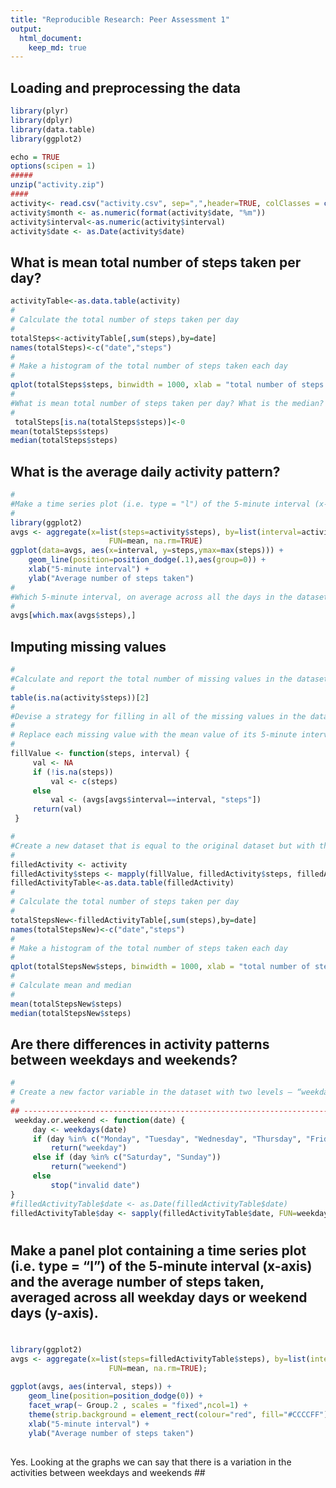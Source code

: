 ---
title: "Reproducible Research: Peer Assessment 1"
output: 
  html_document:
    keep_md: true
---


## Loading and preprocessing the data
```{r loaddata}
library(plyr)
library(dplyr)
library(data.table)
library(ggplot2)

echo = TRUE  
options(scipen = 1)  
#####
unzip("activity.zip")
####
activity<- read.csv("activity.csv", sep=",",header=TRUE, colClasses = c("integer", "Date", "factor"))
activity$month <- as.numeric(format(activity$date, "%m"))
activity$interval<-as.numeric(activity$interval)
activity$date <- as.Date(activity$date) 
```

## What is mean total number of steps taken per day?
```{r}
activityTable<-as.data.table(activity)
#
# Calculate the total number of steps taken per day
#
totalSteps<-activityTable[,sum(steps),by=date]
names(totalSteps)<-c("date","steps")
#
# Make a histogram of the total number of steps taken each day
#
qplot(totalSteps$steps, binwidth = 1000, xlab = "total number of steps taken each day")
#
#What is mean total number of steps taken per day? What is the median?
#
 totalSteps[is.na(totalSteps$steps)]<-0
mean(totalSteps$steps)
median(totalSteps$steps)
```
## What is the average daily activity pattern?
```{r}
#
#Make a time series plot (i.e. type = "l") of the 5-minute interval (x-axis) and the average number of steps taken, averaged across all days (y-axis)
#
library(ggplot2) 
avgs <- aggregate(x=list(steps=activity$steps), by=list(interval=activity$interval), 
                      FUN=mean, na.rm=TRUE) 
ggplot(data=avgs, aes(x=interval, y=steps,ymax=max(steps))) + 
    geom_line(position=position_dodge(.1),aes(group=0)) + 
    xlab("5-minute interval") + 
    ylab("Average number of steps taken")
#
#Which 5-minute interval, on average across all the days in the dataset, contains the maximum number of steps?
#
avgs[which.max(avgs$steps),]
```
## Imputing missing values
```{r}
#
#Calculate and report the total number of missing values in the dataset (i.e. the total number of rows with NAs)
#
table(is.na(activity$steps))[2]
#
#Devise a strategy for filling in all of the missing values in the dataset. Calculate mean and populate.
#
# Replace each missing value with the mean value of its 5-minute interval
#
fillValue <- function(steps, interval) { 
     val <- NA 
     if (!is.na(steps)) 
         val <- c(steps) 
     else 
         val <- (avgs[avgs$interval==interval, "steps"]) 
     return(val) 
 } 

#
#Create a new dataset that is equal to the original dataset but with the missing data filled in.
#
filledActivity <- activity 
filledActivity$steps <- mapply(fillValue, filledActivity$steps, filledActivity$interval) 
filledActivityTable<-as.data.table(filledActivity)
#
# Calculate the total number of steps taken per day
#
totalStepsNew<-filledActivityTable[,sum(steps),by=date]
names(totalStepsNew)<-c("date","steps")
#
# Make a histogram of the total number of steps taken each day
#
qplot(totalStepsNew$steps, binwidth = 1000, xlab = "total number of steps taken each day")
# 
# Calculate mean and median
#
mean(totalStepsNew$steps)
median(totalStepsNew$steps)
```
## Are there differences in activity patterns between weekdays and weekends?
```{r}
#
# Create a new factor variable in the dataset with two levels – “weekday” and “weekend” indicating whether a given date is a weekday or weekend day.
#
## ------------------------------------------------------------------------ 
 weekday.or.weekend <- function(date) { 
     day <- weekdays(date) 
     if (day %in% c("Monday", "Tuesday", "Wednesday", "Thursday", "Friday")) 
         return("weekday") 
     else if (day %in% c("Saturday", "Sunday")) 
         return("weekend") 
     else 
         stop("invalid date") 
} 
#filledActivityTable$date <- as.Date(filledActivityTable$date) 
filledActivityTable$day <- sapply(filledActivityTable$date, FUN=weekday.or.weekend) 

```
#
## Make a panel plot containing a time series plot (i.e. type = "l") of the 5-minute interval (x-axis) and the average number of steps taken, averaged across all weekday days or weekend days (y-axis).
#
```{r}
library(ggplot2) 
avgs <- aggregate(x=list(steps=filledActivityTable$steps), by=list(interval=filledActivityTable$interval,filledActivityTable$day), 
                      FUN=mean, na.rm=TRUE);
 
ggplot(avgs, aes(interval, steps)) + 
    geom_line(position=position_dodge(0)) +
    facet_wrap(~ Group.2 , scales = "fixed",ncol=1) + 
    theme(strip.background = element_rect(colour="red", fill="#CCCCFF"))+
    xlab("5-minute interval") + 
    ylab("Average number of steps taken") 
```
##
Yes. Looking at the graphs we can say that there is a variation in the activities between weekdays and weekends
## 

